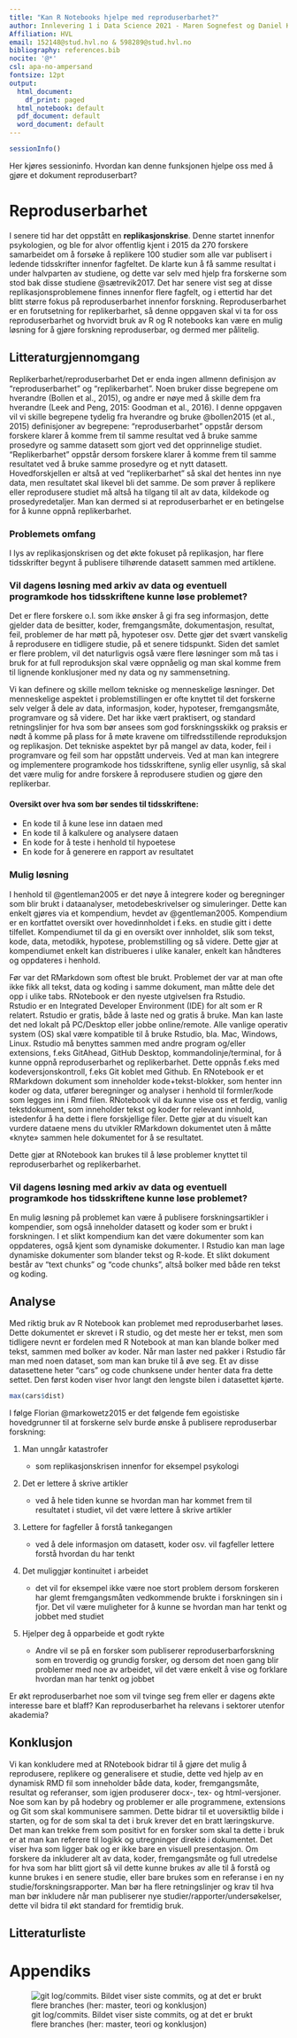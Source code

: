 ```yaml
---
title: "Kan R Notebooks hjelpe med reproduserbarhet?"
author: Innlevering 1 i Data Science 2021 - Maren Sognefest og Daniel Karstad
Affiliation: HVL
email: 152148@stud.hvl.no & 598289@stud.hvl.no
bibliography: references.bib
nocite: '@*'
csl: apa-no-ampersand
fontsize: 12pt
output:
  html_document:
    df_print: paged
  html_notebook: default
  pdf_document: default
  word_document: default
---
```


```r
sessionInfo()
```
Her kjøres sessioninfo. Hvordan kan denne funksjonen hjelpe oss med å gjøre et dokument reproduserbart?



# Reproduserbarhet

I senere tid har det oppstått en **replikasjonskrise**. Denne startet innenfor psykologien, og ble for alvor offentlig kjent i 2015 da 270 forskere samarbeidet om å forsøke å replikere 100 studier som alle var publisert i ledende tidsskrifter innenfor fagfeltet. De klarte kun å få samme resultat i under halvparten av studiene, og dette var selv med hjelp fra forskerne som stod bak disse studiene @sætrevik2017. Det har senere vist seg at disse replikasjonsproblemene finnes innenfor flere fagfelt, og i ettertid har det blitt større fokus på reproduserbarhet innenfor forskning. Reproduserbarhet er en forutsetning for replikerbarhet, så denne oppgaven skal vi ta for oss reproduserbarhet og hvorvidt bruk av R og R notebooks kan være en mulig løsning for å gjøre forskning reproduserbar, og dermed mer pålitelig.

## Litteraturgjennomgang

Replikerbarhet/reproduserbarhet Det er enda ingen allmenn definisjon av "reproduserbarhet" og "replikerbarhet". Noen bruker disse begrepene om hverandre (Bollen et al., 2015), og andre er nøye med å skille dem fra hverandre (Leek and Peng, 2015: Goodman et al., 2016). I denne oppgaven vil vi skille begrepene tydelig fra hverandre og bruke @bollen2015 (et al., 2015) definisjoner av begrepene: "reproduserbarhet" oppstår dersom forskere klarer å komme frem til samme resultat ved å bruke samme prosedyre og samme datasett som gjort ved det opprinnelige studiet. "Replikerbarhet" oppstår dersom forskere klarer å komme frem til samme resultatet ved å bruke samme prosedyre og et nytt datasett. Hovedforskjellen er altså at ved "replikerbarhet" så skal det hentes inn nye data, men resultatet skal likevel bli det samme. De som prøver å replikere eller reprodusere studiet må altså ha tilgang til alt av data, kildekode og prosedyredetaljer. Man kan dermed si at reproduserbarhet er en betingelse for å kunne oppnå replikerbarhet.

### Problemets omfang

I lys av replikasjonskrisen og det økte fokuset på replikasjon, har flere tidsskrifter begynt å publisere tilhørende datasett sammen med artiklene.

### Vil dagens løsning med arkiv av data og eventuell programkode hos tidsskriftene kunne løse problemet?

Det er flere forskere o.l. som ikke ønsker å gi fra seg informasjon, dette gjelder data de besitter, koder, fremgangsmåte, dokumentasjon, resultat, feil, problemer de har møtt på, hypoteser osv. Dette gjør det svært vanskelig å reprodusere en tidligere studie, på et senere tidspunkt. Siden det samlet er flere problem, vil det naturligvis også være flere løsninger som må tas i bruk for at full reproduksjon skal være oppnåelig og man skal komme frem til lignende konklusjoner med ny data og ny sammensetning.

Vi kan definere og skille mellom tekniske og menneskelige løsninger. Det menneskelige aspektet i problemstillingen er ofte knyttet til det forskerne selv velger å dele av data, informasjon, koder, hypoteser, fremgangsmåte, programvare og så videre. Det har ikke vært praktisert, og standard retningslinjer for hva som bør ansees som god forskningsskikk og praksis er nødt å komme på plass for å møte kravene om tilfredsstillende reproduksjon og replikasjon.
Det tekniske aspektet byr på mangel av data, koder, feil i programvare og feil som har oppstått underveis. Ved at man kan integrere og implementere programkode hos tidsskriftene, synlig eller usynlig, så skal det være mulig for andre forskere å reprodusere studien og gjøre den replikerbar. 

#### Oversikt over hva som bør sendes til tidsskriftene:
* En kode til å  kune lese inn dataen med
* En kode til å kalkulere og analysere dataen
* En kode for å teste i henhold til hypoetese
* En kode for å generere en rapport av resultatet

### Mulig løsning 

I henhold til @gentleman2005 er det nøye å integrere koder og beregninger som blir brukt i dataanalyser, metodebeskrivelser og simuleringer. Dette kan enkelt gjøres via et kompendium, hevdet av @gentleman2005. Kompendium er en kortfattet oversikt over hovedinnholdet i f.eks. en studie gitt i dette tilfellet. Kompendiumet til da gi en oversikt over innholdet, slik som tekst, kode, data, metodikk, hypotese, problemstilling og så videre. Dette gjør at kompendiumet enkelt kan distribueres i ulike kanaler, enkelt kan håndteres og oppdateres i henhold.

Før var det RMarkdown som oftest ble brukt. Problemet der var at man ofte ikke fikk all tekst, data og koding i samme dokument, man måtte dele det opp i ulike tabs.
RNotebook er den nyeste utgivelsen fra Rstudio.  
Rstudio er en Integrated Developer Environment (IDE) for alt som er R relatert. Rstudio er gratis, både å laste ned og gratis å bruke. Man kan laste det ned lokalt på PC/Desktop eller jobbe online/remote. Alle vanlige operativ system (OS) skal være kompatible til å bruke Rstudio, bla. Mac, Windows, Linux.
Rstudio må benyttes sammen med andre program og/eller extensions, f.eks GitAhead, GitHub Desktop, kommandolinje/terminal, for å kunne oppnå reproduserbarhet og replikerbarhet. Dette oppnås f.eks med kodeversjonskontroll, f.eks Git koblet med Github. En RNotebook er et RMarkdown dokument som inneholder kode+tekst-blokker, som henter inn koder og data, utfører beregninger og analyser i henhold til formler/kode som legges inn i Rmd filen. RNotebook vil da kunne vise oss et ferdig, vanlig tekstdokument, som inneholder tekst og koder for relevant innhold, istedenfor å ha dette i flere forskjellige filer. Dette gjør at du visuelt kan vurdere dataene mens du utvikler RMarkdown dokumentet uten å måtte «knyte» sammen hele dokumentet for å se resultatet.

Dette gjør at RNotebook kan brukes til å løse problemer knyttet til reproduserbarhet og replikerbarhet.

### Vil dagens løsning med arkiv av data og eventuell programkode hos tidsskriftene kunne løse problemet?

En mulig løsning på problemet kan være å publisere forskningsartikler i kompendier, som også inneholder datasett og koder som er brukt i forskningen. I et slikt kompendium kan det være dokumenter som kan oppdateres, også kjent som dynamiske dokumenter. I Rstudio kan man lage dynamiske dokumenter som blander tekst og R-kode. Et slikt dokument består av "text chunks" og "code chunks", altså bolker med både ren tekst og koding.

## Analyse

Med riktig bruk av R Notebook kan problemet med reproduserbarhet løses. Dette dokumentet er skrevet i R studio, og det meste her er tekst, men som tidligere nevnt er fordelen med R Notebook at man kan blande bolker med tekst, sammen med bolker av koder. Når man laster ned pakker i Rstudio får man med noen dataset, som man kan bruke til å øve seg. Et av disse datasettene heter "cars" og code chunksene under henter data fra dette settet. Den først koden viser hvor langt den lengste bilen i datasettet kjørte.

```r
max(cars$dist)
```


I følge Florian @markowetz2015 er det følgende fem egoistiske hovedgrunner til at forskerne selv burde ønske å publisere reproduserbar forskning:

1.  Man unngår katastrofer

    -   som replikasjonskrisen innenfor for eksempel psykologi

2.  Det er lettere å skrive artikler

    -   ved å hele tiden kunne se hvordan man har kommet frem til resultatet i studiet, vil det være lettere å skrive artikler

3.  Lettere for fagfeller å forstå tankegangen

    -   ved å dele informasjon om datasett, koder osv. vil fagfeller lettere forstå hvordan du har tenkt

4.  Det muliggjør kontinuitet i arbeidet

    -   det vil for eksempel ikke være noe stort problem dersom forskeren har glemt fremgangsmåten vedkommende brukte i forskningen sin i fjor. Det vil være muligheter for å kunne se hvordan man har tenkt og jobbet med studiet

5.  Hjelper deg å opparbeide et godt rykte

    -   Andre vil se på en forsker som publiserer reproduserbarforskning som en troverdig og grundig forsker, og dersom det noen gang blir problemer med noe av arbeidet, vil det være enkelt å vise og forklare hvordan man har tenkt og jobbet

Er økt reproduserbarhet noe som vil tvinge seg frem eller er dagens økte interesse bare et blaff? Kan reproduserbarhet ha relevans i sektorer utenfor akademia?

## Konklusjon

Vi kan konkludere med at RNotebook bidrar til å gjøre det mulig å reprodusere, replikere og generalisere et studie, dette ved hjelp av en dynamisk RMD fil som inneholder både data, koder, fremgangsmåte, resultat og referanser, som igjen produserer docx-, tex- og html-versjoner. 
Noe som kan by på hodebry og problemer er alle programmene, extensions og Git som skal kommunisere sammen. Dette bidrar til et uoversiktlig bilde i starten, og for de som skal ta det i bruk krever det en bratt læringskurve.
Det man kan trekke frem som positivt for en forsker som skal ta dette i bruk er at man kan referere til logikk og utregninger direkte i dokumentet. Det viser hva som ligger bak og er ikke bare en visuell presentasjon. Om forskere da inkluderer alt av data, koder, fremgangsmåte og full utredelse for hva som har blitt gjort så vil dette kunne brukes av alle til å forstå og kunne brukes i en senere studie, eller bare brukes som en referanse i en ny studie/forskningsrapporter. 
Man bør ha flere retningslinjer og krav til hva man bør inkludere når man publiserer nye studier/rapporter/undersøkelser, dette vil bidra til økt standard for fremtidig bruk.

## Litteraturliste

<div id="refs"></div>

# Appendiks

![git log/commits. Bildet viser siste commits, og at det er brukt flere branches (her: master, teori og konklusjon)](git.log.jpg)
